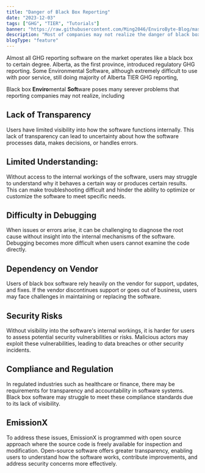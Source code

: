 ```yaml
---
title: "Danger of Black Box Reporting"
date: "2023-12-03"
tags: ["GHG", "TIER", "Tutorials"]
banner: "https://raw.githubusercontent.com/Ming2046/EnviroByte-Blog/master/images/NextLevel1.png"
description: "Most of companies may not realize the danger of black box software for GHG reporting"
blogType: "feature"
---
```


Almost all GHG reporting software on the market operates like a black box to certain degree.
Alberta, as the first province, introduced regulatory GHG reporting. Some Environmental Software, although extremely difficult to use with poor service,
still doing majority of Alberta TIER GHG reporting,

Black box **Enviro**mental **Soft**ware poses many serever problems that reporting companies may not realize, including

## Lack of Transparency

Users have limited visibility into how the software functions internally. This lack of transparency can lead to
uncertainty about how the software processes data, makes decisions, or handles errors.

## Limited Understanding:

Without access to the internal workings of the software, users may struggle to understand why
it behaves a certain way or produces certain results. This can make troubleshooting
difficult and hinder the ability to optimize or customize the software to meet specific needs.

## Difficulty in Debugging

When issues or errors arise, it can be challenging to diagnose the root cause without insight
into the internal mechanisms of the software. Debugging becomes more difficult when users cannot
examine the code directly.

## Dependency on Vendor

Users of black box software rely heavily on the vendor for support, updates, and fixes.
If the vendor discontinues support or goes out of business, users may face challenges in maintaining or
replacing the software.

## Security Risks

Without visibility into the software's internal workings, it is harder for users to
assess potential security vulnerabilities or risks. Malicious actors may exploit these vulnerabilities,
leading to data breaches or other security incidents.

## Compliance and Regulation

In regulated industries such as healthcare or finance, there may be requirements for
transparency and accountability in software systems. Black box software may struggle to
meet these compliance standards due to its lack of visibility.

## EmissionX

To address these issues, EmissionX is programmed with open source approach where
the source code is freely available for inspection and modification. Open-source software offers
greater transparency, enabling users to understand how the software works, contribute improvements,
and address security concerns more effectively.
